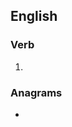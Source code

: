 ==English==

===Verb===
{{head|en|verb form}}

# {{en-third-person singular of|enrich}}

===Anagrams===
* {{anagrams|en|Cheniers|Scheiner|cheniers}}